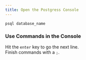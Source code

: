 ```yaml
---
title: Open the Postgress Console
---
```


```
psql database_name
```

### Use Commands in the Console

Hit the `enter` key to go the next line.<br/>
Finish commands with a `;`.